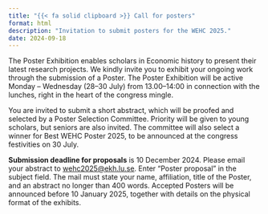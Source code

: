 ```yaml
---
title: "{{< fa solid clipboard >}} Call for posters"
format: html
description: "Invitation to submit posters for the WEHC 2025."
date: 2024-09-18
---
```


The Poster Exhibition enables scholars in Economic history to present their latest research projects. We kindly invite you to exhibit your ongoing work through the submission of a Poster. The Poster Exhibition will be active Monday – Wednesday (28–30 July) from 13.00–14:00 in connection with the lunches, right in the heart of the congress mingle.

You are invited to submit a short abstract, which will be proofed and selected by a Poster Selection Committee. Priority will be given to young scholars, but seniors are also invited. The committee will also select a winner for Best WEHC Poster 2025, to be announced at the congress festivities on 30 July.

**Submission deadline for proposals** is 10 December 2024. Please email your abstract to [wehc2025@ekh.lu.se](mailto:wehc2025@ekh.lu.se). Enter "Poster proposal" in the subject field. The mail must state your name, affiliation, title of the Poster, and an abstract no longer than 400 words. Accepted Posters will be announced before 10 January 2025, together with details on the physical format of the exhibits.
